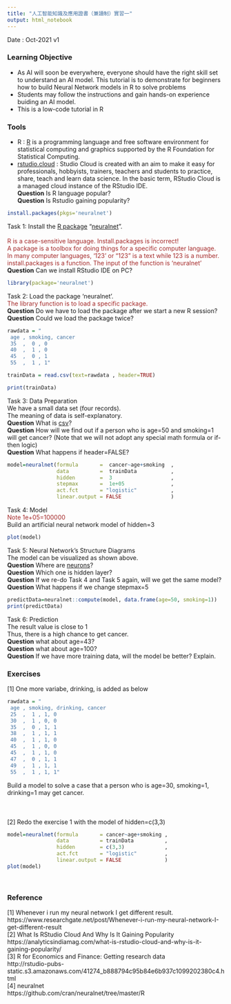 ```yaml
---
title: "人工智能知識及應用證書（兼讀制）實習一"
output: html_notebook
---
```


Date : Oct-2021 v1

### Learning Objective
* As AI will soon be everywhere, everyone should have the right skill set to understand an AI model. This tutorial is to demonstrate for beginners how to build Neural Network models in R to solve problems<br>
* Students may follow the instructions and gain hands-on experience buiding an AI model. 
* This is a low-code tutorial in R



### Tools
* R : [R](https://www.r-project.org/) is a programming language and free software environment for statistical computing and graphics supported by the R Foundation for Statistical Computing.
* [rstudio.cloud](https://rstudio.cloud/) : Studio Cloud is created with an aim to make it easy for professionals, hobbyists, trainers, teachers and students to practice, share, teach and learn data science. In the basic term, RStudio Cloud is a managed cloud instance of the RStudio IDE.<br>
__Question__ Is R language popular? <br>
__Question__ Is Rstudio gaining popularity? <br>


```r
install.packages(pkgs='neuralnet')

```
Task 1: Install the [R package](https://en.wikipedia.org/wiki/R_package) "[neuralnet](https://cran.r-project.org/web/packages/neuralnet/index.html)".<br>
<span style="color: brown;">  
R is a case-sensitive language. Install.packages is incorrect!              <br>
A package is a toolbox for doing things for a specific computer language.   <br>
In many computer languages, '123' or "123" is a text while 123 is a number. <br>
install.packages is a function. The input of the function is 'neuralnet' 
</span><br>
__Question__ Can we install RStudio IDE on PC? 
 


```r
library(package='neuralnet')
```
Task 2: Load the package 'neuralnet'.<br>
<span style="color: brown;">
The library function is to load a specific package.
</span><br>
__Question__ Do we have to load the package after we start a new R session?<br>
__Question__ Could we load the package twice? <br>



```r
rawdata = "
 age , smoking, cancer
 35  ,  0 , 0
 40  ,  1 , 0
 45  ,  0 , 1
 55  ,  1 , 1"

trainData = read.csv(text=rawdata , header=TRUE)

print(trainData)
```
Task 3: Data Preparation<br>
We have a small data set (four records).<br>
The meaning of data is self-explanatory.<br>
__Question__ What is [csv](https://www.businessinsider.com/what-is-csv-file)?<br>
__Question__ How will we find out if a person who is age=50 and smoking=1 will get cancer? (Note that we will not adopt any special math formula or if-then logic) <br>
__Question__ What happens if header=FALSE?



```r
model=neuralnet(formula       =  cancer~age+smoking  ,
                data          =  trainData           , 
                hidden        =  3                   ,
                stepmax       =  1e+05               , 
                act.fct       = "logistic"           ,
                linear.output = FALSE                )
```

Task 4: Model<br>
<span style="color: brown;">  Note 1e+05=100000  </span><br>
Build an artificial neural network model of hidden=3


```r
plot(model)
```
Task 5: Neural Network's Structure Diagrams<br>
The model can be visualized as shown above.<br>
__Question__ Where are [neurons](https://towardsdatascience.com/the-differences-between-artificial-and-biological-neural-networks-a8b46db828b7)?<br> 
__Question__ Which one is hidden layer?<br>
__Question__ If we re-do Task 4 and Task 5 again, will we get the same model? <br>
__Question__ What happens if we change stepmax=5<br>

```r
predictData=neuralnet::compute(model, data.frame(age=50, smoking=1))
print(predictData)
```

Task 6: Prediction<br>
The result value is close to 1<br>
Thus, there is a high chance to get cancer.<br>
__Question__ what about age=43?<br>
__Question__ what about age=100?<br>
__Question__ If we have more training data, will the model be better? Explain.<br>

### Exercises
[1] One more variabe, drinking, is added as below<br>

```r

rawdata = "
 age , smoking, drinking, cancer
 25  ,  1 , 1, 0
 30  ,  1 , 0, 0
 35  ,  0 , 1, 1
 38  ,  1 , 1, 1
 40  ,  1 , 1, 0
 45  ,  1 , 0, 0
 45  ,  1 , 1, 0
 47  ,  0 , 1, 1
 49  ,  1 , 1, 1
 55  ,  1 , 1, 1"
```
Build a model to solve a case that a person who is age=30, smoking=1, drinking=1 may get cancer.
<br>
<br>
<br>
<br>
[2] Redo the exercise 1 with the model of hidden=c(3,3)
```r
model=neuralnet(formula       = cancer~age+smoking ,
                data          = trainData          , 
                hidden        = c(3,3)             ,
                act.fct       = "logistic"         ,
                linear.output = FALSE              )
plot(model)
```

<br>

### Reference

[1] Whenever i run my neural network I get different result.<br>
https://www.researchgate.net/post/Whenever-i-run-my-neural-network-I-get-different-result<br>
[2] What Is RStudio Cloud And Why Is It Gaining Popularity<br>
https://analyticsindiamag.com/what-is-rstudio-cloud-and-why-is-it-gaining-popularity/ <br>
[3] R for Economics and Finance: Getting research data<br>
http://rstudio-pubs-static.s3.amazonaws.com/41274_b888794c95b84e6b937c1099202380c4.html<br>
[4] neuralnet<br>
https://github.com/cran/neuralnet/tree/master/R<br>

